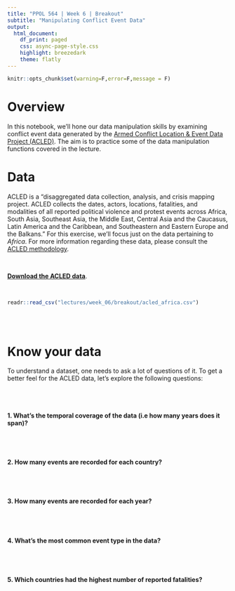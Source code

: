 ```yaml
---
title: "PPOL 564 | Week 6 | Breakout"
subtitle: "Manipulating Conflict Event Data" 
output: 
  html_document:
    df_print: paged
    css: async-page-style.css
    highlight: breezedark
    theme: flatly
---
```


```r
knitr::opts_chunk$set(warning=F,error=F,message = F)
```


# Overview

In this notebook, we'll hone our data manipulation skills by examining conflict event data generated by the [Armed Conflict Location & Event Data Project (ACLED)](https://acleddata.com/#/dashboard). The aim is to practice some of the data manipulation functions covered in the lecture. 

# Data 

ACLED is a "disaggregated data collection, analysis, and crisis mapping project. ACLED collects the dates, actors, locations, fatalities, and modalities of all reported political violence and protest events across Africa, South Asia, Southeast Asia, the Middle East, Central Asia and the Caucasus, Latin America and the Caribbean, and Southeastern and Eastern Europe and the Balkans." For this exercise, we'll focus just on the data pertaining to _Africa_. For more information regarding these data, please consult the [ACLED methodology](https://acleddata.com/resources/methodology/).

<br>

<a href="acled_africa.csv" download><strong>Download the ACLED data</strong></a>.

<br>

```r
readr::read_csv("lectures/week_06/breakout/acled_africa.csv")
```

<br>
<br>

# Know your data

To understand a dataset, one needs to ask a lot of questions of it. To get a better feel for the ACLED data, let's explore the following questions:

<br>
<br>

#### 1. What's the temporal coverage of the data (i.e how many years does it span)?

<br>
<br>

#### 2. How many events are recorded for each country? 

<br>
<br>

#### 3. How many events are recorded for each year?

<br>
<br>


#### 4. What's the most common event type in the data?

<br>
<br>


#### 5. Which countries had the highest number of reported fatalities? 

<br>
<br>

